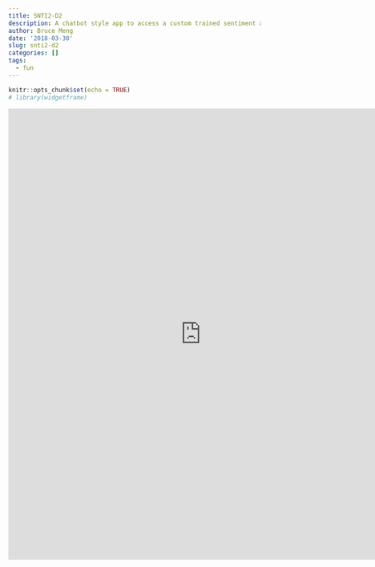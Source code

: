 ```yaml
---
title: SNTI2-D2
description: A chatbot style app to access a custom trained sentiment algorithm
author: Bruce Meng
date: '2018-03-30'
slug: snti2-d2
categories: []
tags:
  - fun
---
```

```r
knitr::opts_chunk$set(echo = TRUE)
# library(widgetframe)

```

<iframe src = "https://bruce-meng.shinyapps.io/SentiBot/" height = "900" width = "768" frameborder = "0"></iframe>


